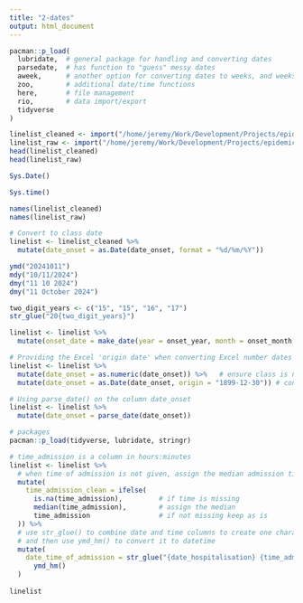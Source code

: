 ```yaml
---
title: "2-dates"
output: html_document
---
```


```r
pacman::p_load(
  lubridate,  # general package for handling and converting dates  
  parsedate,  # has function to "guess" messy dates
  aweek,      # another option for converting dates to weeks, and weeks to dates
  zoo,        # additional date/time functions
  here,       # file management
  rio,        # data import/export
  tidyverse
)
```

```r
linelist_cleaned <- import("/home/jeremy/Work/Development/Projects/epidemic/datasets/linelist_cleaned.xlsx")
linelist_raw <- import("/home/jeremy/Work/Development/Projects/epidemic/datasets/linelist_raw.xlsx")
head(linelist_cleaned)
head(linelist_raw)
```

```r
Sys.Date()
```

```r
Sys.time()
```

```r
names(linelist_cleaned)
names(linelist_raw)
```

```r
# Convert to class date
linelist <- linelist_cleaned %>% 
  mutate(date_onset = as.Date(date_onset, format = "%d/%m/%Y"))
```

```r
ymd("20241011")
mdy("10/11/2024")
dmy("11 10 2024")
dmy("11 October 2024")
```

```r
two_digit_years <- c("15", "15", "16", "17")
str_glue("20{two_digit_years}")
```

```r
linelist <- linelist %>% 
  mutate(onset_date = make_date(year = onset_year, month = onset_month, day = onset_day))
```

```r
# Providing the Excel 'origin date' when converting Excel number dates
linelist <- linelist %>% 
  mutate(date_onset = as.numeric(date_onset)) %>%   # ensure class is numeric
  mutate(date_onset = as.Date(date_onset, origin = "1899-12-30")) # convert to date using Excel origin
```

```r
# Using parse_date() on the column date_onset
linelist <- linelist %>%      
  mutate(date_onset = parse_date(date_onset))
```

```r
# packages
pacman::p_load(tidyverse, lubridate, stringr)

# time_admission is a column in hours:minutes
linelist <- linelist %>%
  # when time of admission is not given, assign the median admission time
  mutate(
    time_admission_clean = ifelse(
      is.na(time_admission),         # if time is missing
      median(time_admission),        # assign the median
      time_admission                 # if not missing keep as is
  )) %>%
  # use str_glue() to combine date and time columns to create one character column
  # and then use ymd_hm() to convert it to datetime
  mutate(
    date_time_of_admission = str_glue("{date_hospitalisation} {time_admission_clean}") %>% 
      ymd_hm()
  )
  
linelist
```

```r

```

